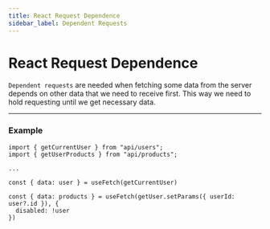 ```yaml
---
title: React Request Dependence
sidebar_label: Dependent Requests
---
```


# React Request Dependence

`Dependent requests` are needed when fetching some data from the server depends on other data that we need to receive
first. This way we need to hold requesting until we get necessary data.

---

### Example

```tsx
import { getCurrentUser } from "api/users";
import { getUserProducts } from "api/products";

...

const { data: user } = useFetch(getCurrentUser)

const { data: products } = useFetch(getUser.setParams({ userId: user?.id }), {
  disabled: !user
})

```
